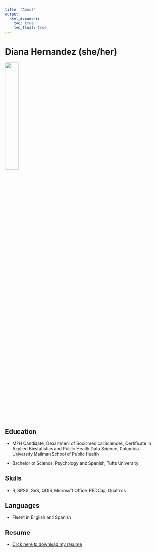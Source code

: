 ```yaml
---
title: "About"
output: 
  html_document:
    toc: true
    toc_float: true
---
```


# **Diana Hernandez (she/her)**

<img src="images/diana_hernandez_headshot.jpg" style="width:30%">

## **Education**

* MPH Candidate, Department of Sociomedical Sciences, Certificate in Applied Biostatistics and Public Health Data Science, Columbia University Mailman School of Public Health 

* Bachelor of Science, Psychology and Spanish, Tufts University

## **Skills** 

* R, SPSS, SAS, QGIS, Microsoft Office, REDCap, Qualtrics

## **Languages** 

* Fluent in English and Spanish

## **Resume**

* [Click here to download my resume](./resume/hernandez_diana_resume.pdf)

